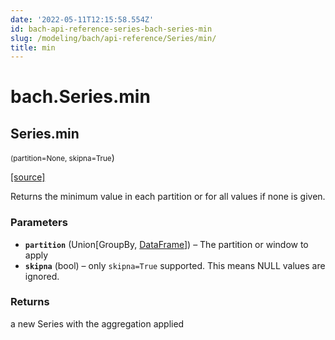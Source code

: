 ```yaml
---
date: '2022-05-11T12:15:58.554Z'
id: bach-api-reference-series-bach-series-min
slug: /modeling/bach/api-reference/Series/min/
title: min
---
```


# bach.Series.min

<div className="method">

## <span className="additional-name">Series.</span><span className="name">min</span>

<small className="parameter-list">(<span className="parameter" id="partition">partition=None</span>, <span className="parameter" id="skipna">skipna=True</span></small>)


&#8203;<span className="view-source">[[source]](https://github.com/objectiv/objectiv-analytics/blob/main/bach/bach/series/series.py)</span>

<div className="content">

Returns the minimum value in each partition or for all values if none is given.


### Parameters

* **`partition`** (Union[GroupBy, [DataFrame](/modeling/bach/api-reference/DataFrame/index.mdx)]) – The partition or window to apply
* **`skipna`** (bool) – only `skipna=True` supported. This means NULL values are ignored.



### Returns

a new Series with the aggregation applied



</div>


</div>
